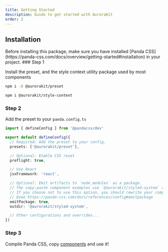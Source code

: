 ```yaml
---
title: Getting Started
description: Guide to get started with AuroraKit
order: 2
---
```


## Installation

<Callout emoji="ℹ️">
  Before installing this package, make sure you have installed [Panda
  CSS](https://panda-css.com/docs/overview/getting-started#installation) in your project.
</Callout>

<Steps>
### Step 1

Install the preset, and the style context utility package used by most components

```sh npm2yarn
npm i -D @aurorakit/preset
```

```sh npm2yarn
npm i @aurorakit/style-context
```

### Step 2

Add the preset to your `panda.config.ts`

```ts title="panda.config.ts"
import { defineConfig } from '@pandacss/dev'

export default defineConfig({
  // Required: Add the preset to your config.
  presets: ['@aurorakit/preset'],

  // Optional: Enable CSS reset
  preflight: true,

  // Use React
  jsxFramework: 'react',

  // Optional: Emit artifacts to `node_modules` as a package.
  // The copy-paste component examples use `@aurorakit/styled-system` as the import path of the generated files.
  // If you choose not to use this option, you should rewrite your component imports as needed.
  // @see https://panda-css.com/docs/references/config#emitpackage
  emitPackage: true,
  outdir: '@aurorakit/styled-system',

  // Other configurations and overrides...
})
```

### Step 3

Compile Panda CSS, copy [components](/docs/overview/supported-components) and use it!

</Steps>
